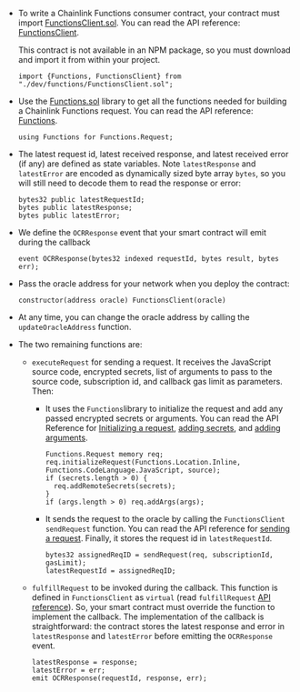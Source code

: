 - To write a Chainlink Functions consumer contract, your contract must import [FunctionsClient.sol](https://github.com/smartcontractkit/chainlink/blob/develop/contracts/src/v0.8/functions/dev/0_0_0/FunctionsClient.sol). You can read the API reference: [FunctionsClient](/chainlink-functions/api-reference/functions-client).

  This contract is not available in an NPM package, so you must download and import it from within your project.

  ```
  import {Functions, FunctionsClient} from "./dev/functions/FunctionsClient.sol";
  ```

- Use the [Functions.sol](https://github.com/smartcontractkit/chainlink/blob/develop/contracts/src/v0.8/functions/dev/0_0_0/Functions.sol) library to get all the functions needed for building a Chainlink Functions request. You can read the API reference: [Functions](/chainlink-functions/api-reference/functions).

  ```
  using Functions for Functions.Request;

  ```

- The latest request id, latest received response, and latest received error (if any) are defined as state variables. Note `latestResponse` and `latestError` are encoded as dynamically sized byte array `bytes`, so you will still need to decode them to read the response or error:

  ```
  bytes32 public latestRequestId;
  bytes public latestResponse;
  bytes public latestError;
  ```

- We define the `OCRResponse` event that your smart contract will emit during the callback

  ```
  event OCRResponse(bytes32 indexed requestId, bytes result, bytes err);
  ```

- Pass the oracle address for your network when you deploy the contract:

  ```
  constructor(address oracle) FunctionsClient(oracle)
  ```

- At any time, you can change the oracle address by calling the `updateOracleAddress` function.

- The two remaining functions are:

  - `executeRequest` for sending a request. It receives the JavaScript source code, encrypted secrets, list of arguments to pass to the source code, subscription id, and callback gas limit as parameters. Then:

    - It uses the `Functions`library to initialize the request and add any passed encrypted secrets or arguments. You can read the API Reference for [Initializing a request](/chainlink-functions/api-reference/functions/#initializerequest), [adding secrets](/chainlink-functions/api-reference/functions/#addinlinesecrets), and [adding arguments](/chainlink-functions/api-reference/functions/#addargs).

      ```
      Functions.Request memory req;
      req.initializeRequest(Functions.Location.Inline, Functions.CodeLanguage.JavaScript, source);
      if (secrets.length > 0) {
        req.addRemoteSecrets(secrets);
      }
      if (args.length > 0) req.addArgs(args);
      ```

    - It sends the request to the oracle by calling the `FunctionsClient` `sendRequest` function. You can read the API reference for [sending a request](/chainlink-functions/api-reference/functions-client/#sendrequest). Finally, it stores the request id in `latestRequestId`.

      ```
      bytes32 assignedReqID = sendRequest(req, subscriptionId, gasLimit);
      latestRequestId = assignedReqID;
      ```

  - `fulfillRequest` to be invoked during the callback. This function is defined in `FunctionsClient` as `virtual` (read `fulfillRequest` [API reference](/chainlink-functions/api-reference/functions-client/#fulfillrequest)). So, your smart contract must override the function to implement the callback. The implementation of the callback is straightforward: the contract stores the latest response and error in `latestResponse` and `latestError` before emitting the `OCRResponse` event.

    ```
    latestResponse = response;
    latestError = err;
    emit OCRResponse(requestId, response, err);
    ```
